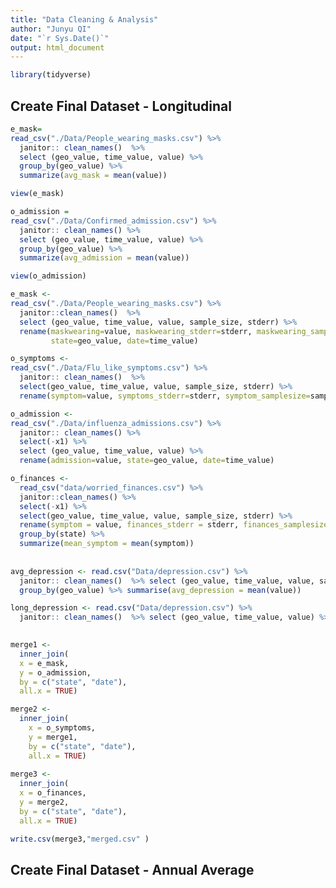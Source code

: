 ```yaml
---
title: "Data Cleaning & Analysis"
author: "Junyu QI"
date: "`r Sys.Date()`"
output: html_document
---
```


```r
library(tidyverse)
```

## Create Final Dataset - Longitudinal

```r
e_mask=
read_csv("./Data/People_wearing_masks.csv") %>%
  janitor:: clean_names()  %>%
  select (geo_value, time_value, value) %>%
  group_by(geo_value) %>%
  summarize(avg_mask = mean(value))

view(e_mask)

o_admission =
read_csv("./Data/Confirmed_admission.csv") %>%
  janitor:: clean_names() %>%
  select (geo_value, time_value, value) %>%
  group_by(geo_value) %>%
  summarize(avg_admission = mean(value))

view(o_admission)  

e_mask <-
read_csv("./Data/People_wearing_masks.csv") %>%
  janitor::clean_names()  %>%
  select (geo_value, time_value, value, sample_size, stderr) %>%
  rename(maskwearing=value, maskwearing_stderr=stderr, maskwearing_samplesize=sample_size,
         state=geo_value, date=time_value)

o_symptoms <-
read_csv("./Data/Flu_like_symptoms.csv") %>%
  janitor:: clean_names()  %>%
  select(geo_value, time_value, value, sample_size, stderr) %>%
  rename(symptom=value, symptoms_stderr=stderr, symptom_samplesize=sample_size,state=geo_value, date=time_value)

o_admission <-
read_csv("./Data/influenza_admissions.csv") %>%
  janitor:: clean_names() %>%
  select(-x1) %>%
  select (geo_value, time_value, value) %>%
  rename(admission=value, state=geo_value, date=time_value) 

o_finances <-
  read_csv("data/worried_finances.csv") %>%
  janitor::clean_names() %>%
  select(-x1) %>%
  select(geo_value, time_value, value, sample_size, stderr) %>%
  rename(symptom = value, finances_stderr = stderr, finances_samplesize = sample_size,     state=geo_value, date=time_value) %>%
  group_by(state) %>%
  summarize(mean_symptom = mean(symptom))
  
  
avg_depression <- read.csv("Data/depression.csv") %>% 
  janitor:: clean_names()  %>% select (geo_value, time_value, value, sample_size, stderr) %>% 
  group_by(geo_value) %>% summarise(avg_depression = mean(value))

long_depression <- read.csv("Data/depression.csv") %>% 
  janitor:: clean_names()  %>% select (geo_value, time_value, value) %>% rename(depression=value) 
  

merge1 <-
  inner_join(
  x = e_mask,
  y = o_admission,
  by = c("state", "date"),
  all.x = TRUE) 

merge2 <-
  inner_join(
    x = o_symptoms,
    y = merge1,
    by = c("state", "date"),
    all.x = TRUE)
  
merge3 <-
  inner_join(
  x = o_finances,
  y = merge2,
  by = c("state", "date"),
  all.x = TRUE)

write.csv(merge3,"merged.csv" )

```

## Create Final Dataset - Annual Average


